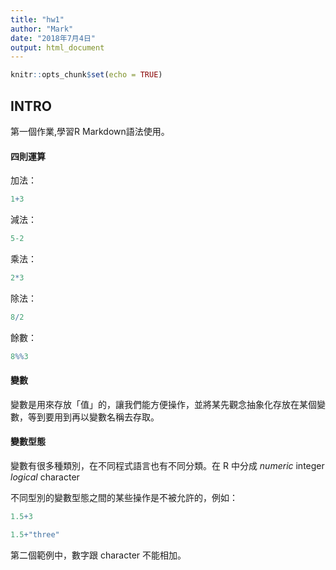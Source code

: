 ```yaml
---
title: "hw1"
author: "Mark"
date: "2018年7月4日"
output: html_document
---
```


```r
knitr::opts_chunk$set(echo = TRUE)
```

## INTRO
第一個作業,學習R Markdown語法使用。



#### 四則運算
加法：
```r
1+3
```

減法：
```r
5-2
```

乘法：
```r
2*3
```

除法：
```r
8/2
```

餘數：
```r
8%%3
```


#### 變數
變數是用來存放「值」的，讓我們能方便操作，並將某先觀念抽象化存放在某個變數，等到要用到再以變數名稱去存取。


#### 變數型態
變數有很多種類別，在不同程式語言也有不同分類。在 R 中分成
*numeric
*integer
*logical
*character

不同型別的變數型態之間的某些操作是不被允許的，例如：

```r
1.5+3
```

```r
1.5+"three"
```
第二個範例中，數字跟 character 不能相加。

